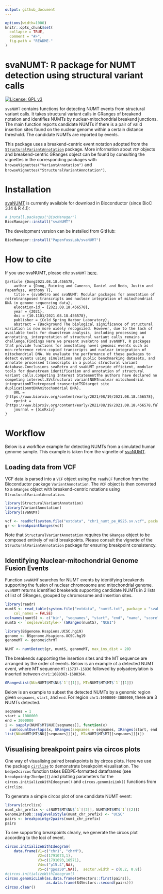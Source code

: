```yaml
---
output: github_document
---
```


<!-- README.md is generated from README.Rmd. Please do not edit this file directly. -->

```r
options(width=1000)
knitr::opts_chunk$set(
  collapse = TRUE,
  comment = "#>",
  fig.path = "README-"
)
```

# svaNUMT: R package for NUMT detection using structural variant calls

<!-- badges: start -->

[![License: GPL v3](https://img.shields.io/badge/License-GPLv3-blue.svg)](https://www.gnu.org/licenses/gpl-3.0)    

<!-- badges: end -->

`svaNUMT` contains functions for detecting NUMT events from structural variant calls. 
It takes structural variant calls in GRanges of breakend notation and identifies NUMTs by 
nuclear-mitochondrial breakend junctions. The main function reports candidate NUMTs if there is a pair of valid insertion 
sites found on the nuclear genome within a certain distance threshold.
The candidate NUMTs are reported by events.

This package uses a breakend-centric event notation adopted from the 
[`StructuralVariantAnnotation`](https://www.bioconductor.org/packages/release/bioc/html/StructuralVariantAnnotation.html) package. 
More information about `VCF` objects and breakend-centric GRanges object can be found by consulting the vignettes in the 
corresponding packages with `browseVignettes("VariantAnnotation")` and 
`browseVignettes("StructuralVariantAnnotation")`.

# Installation

[svaNUMT](https://doi.org/doi:10.18129/B9.bioc.svaNUMT) is currently available for download in Bioconductor (since BioC 3.14 & R 4.1):

```r
# install.packages("BiocManager")
BiocManager::install("svaNUMT")
```

The development version can be installed from GitHub:

```r
BiocManager::install("PapenfussLab/svaNUMT")
```

# How to cite

If you use svaNUMT, please cite `svaNUMT` [here](https://bioconductor.org/packages/svaNUMT).

```
@article {Dong2021.08.18.456578,
	author = {Dong, Ruining and Cameron, Daniel and Bedo, Justin and Papenfuss, Anthony T},
	title = {svaRetro and svaNUMT: Modular packages for annotation of retrotransposed transcripts and nuclear integration of mitochondrial DNA in genome sequencing data},
	elocation-id = {2021.08.18.456578},
	year = {2021},
	doi = {10.1101/2021.08.18.456578},
	publisher = {Cold Spring Harbor Laboratory},
	abstract = {Background The biological significance of structural variation is now more widely recognized. However, due to the lack of available tools for downstream analysis, including processing and annotating, interpretation of structural variant calls remains a challenge.Findings Here we present svaRetro and svaNUMT, R packages that provide functions for annotating novel genomic events such as non-reference retro-copied transcripts and nuclear integration of mitochondrial DNA. We evaluate the performance of these packages to detect events using simulations and public benchmarking datasets, and annotate processed transcripts in a public structural variant database.Conclusions svaRetro and svaNUMT provide efficient, modular tools for downstream identification and annotation of structural variant calls.Competing Interest StatementThe authors have declared no competing interest.SVstructural variantNUMTnuclear mitochondrial integrationRTretroposed transcriptTSDtarget site duplicationmtDNAmitochondrial DNA},
	URL = {https://www.biorxiv.org/content/early/2021/08/19/2021.08.18.456578},
	eprint = {https://www.biorxiv.org/content/early/2021/08/19/2021.08.18.456578.full.pdf},
	journal = {bioRxiv}
}
```


# Workflow
Below is a workflow example for detecting NUMTs from a simulated human genome sample.
This example is taken from the vignette of [svaNUMT](https://bioconductor.org/packages/svaNUMT).

## Loading data from VCF

VCF data is parsed into a `VCF` object using the `readVCF` function from the
Bioconductor package `VariantAnnotation`.  The `VCF` object is then converted to a 
`GRanges` object with breakend-centric notations using `StructuralVariantAnnotation`. 

```r
library(StructuralVariantAnnotation)
library(VariantAnnotation)
library(svaNUMT)

vcf <- readVcf(system.file("extdata", "chr1_numt_pe_HS25.sv.vcf", package = "svaNUMT"))
gr <- breakpointRanges(vcf)
```

Note that `StructuralVariantAnnotation` requires the `GRanges` object to be 
composed entirely of valid breakpoints. Please consult the vignette of the 
`StructuralVariantAnnotation` package for ensuring breakpoint consistency.


## Identifying Nuclear-mitochondrial Genome Fusion Events
Function `svaNUMT` searches for NUMT events by identifying breakends 
supporting the fusion of nuclear chromosome and mitochondrial genome. 
`svaNUMT` returns identified breakends supporting candidate NUMTs in 2 lists 
of list of GRanges, grouped by chromosome and insertion sites. 

```r
library(readr)
numtS <- read_table(system.file("extdata", "numtS.txt", package = "svaNUMT"), 
    col_names = FALSE)
colnames(numtS) <- c("bin", "seqnames", "start", "end", "name", "score", "strand")
numtS <- `seqlevelsStyle<-`(GRanges(numtS), "NCBI")

library(BSgenome.Hsapiens.UCSC.hg19)
genome <- BSgenome.Hsapiens.UCSC.hg19
genomeMT <- genome$chrMT
```
```r
NUMT <- numtDetect(gr, numtS, genomeMT, max_ins_dist = 20)
```

The breakends supporting the insertion sites and the MT sequence are arranged by
the order of events. Below is an example of a detected NUMT event, where 
MT sequence `MT:15737-15836` followed by polyadenylation is inserted between 
`chr1:1688363-1688364`.
```r
GRangesList(NU=NUMT$MT$NU$`1`[[1]], MT=NUMT$MT$MT$`1`[[1]])
```

Below is an example to subset the detected NUMTs by a genomic region 
given `seqnames`, `start`, and `end`. For region `chr1:1000000-3000000`,
there are 3 NUMTs detected.
 
```r
seqnames = 1
start = 1000000
end = 3000000
i <- sapply(NUMT$MT$NU[[seqnames]], function(x) 
  sum(countOverlaps(x, GRanges(seqnames = seqnames, IRanges(start, end))))>0)
list(NU=NUMT$MT$NU[[seqnames]][i], MT=NUMT$MT$MT[[seqnames]][i])
```

## Visualising breakpoint pairs via circos plots

One way of visualising paired breakpoints is by circos plots. Here we use the 
package [`circlize`](https://doi.org/10.1093/bioinformatics/btu393) to 
demonstrate breakpoint visualisation. The `bedpe2circos` function takes 
BEDPE-formatted dataframes (see `breakpointgr2bedpe()`) and plotting 
parameters for the `circos.initializeWithIdeogram()` and `circos.genomicLink()` 
functions from `circlize`.

To generate a simple circos plot of one candidate NUMT event:
```r
library(circlize)
numt_chr_prefix <- c(NUMT$MT$NU$`1`[[2]], NUMT$MT$MT$`1`[[2]])
GenomeInfoDb::seqlevelsStyle(numt_chr_prefix) <- "UCSC"
pairs <- breakpointgr2pairs(numt_chr_prefix)
pairs
```

To see supporting breakpoints clearly, we generate the circos plot according to 
the loci of event.
```r
circos.initializeWithIdeogram(
    data.frame(V1=c("chr1", "chrM"),
               V2=c(1791073,1),
               V3=c(1791093,16571),
               V4=c("p15.4",NA),
               V5=c("gpos50",NA)),  sector.width = c(0.2, 0.8))
#circos.initializeWithIdeogram()
circos.genomicLink(as.data.frame(S4Vectors::first(pairs)), 
                   as.data.frame(S4Vectors::second(pairs)))
circos.clear()
```


